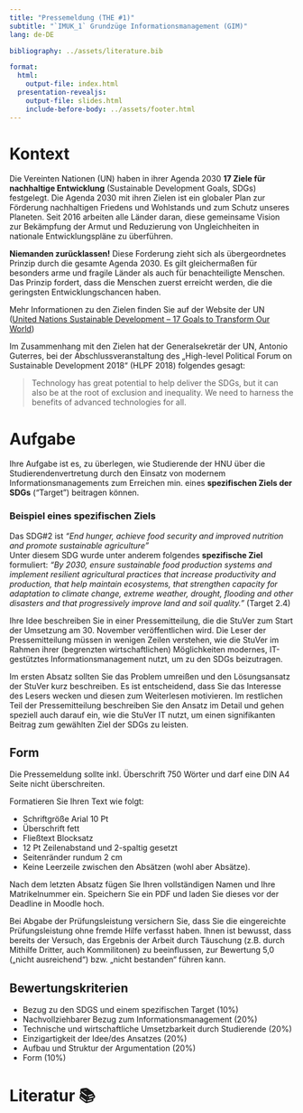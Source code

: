 ```yaml
---
title: "Pressemeldung (THE #1)"
subtitle: "`IMUK_1` Grundzüge Informationsmanagement (GIM)"
lang: de-DE

bibliography: ../assets/literature.bib

format: 
  html:
    output-file: index.html
  presentation-revealjs:
    output-file: slides.html 
    include-before-body: ../assets/footer.html
---
```


# Kontext

Die Vereinten Nationen (UN) haben in ihrer Agenda 2030 __17 Ziele für nachhaltige Entwicklung__ (Sustainable Development Goals, SDGs) festgelegt. Die Agenda 2030 mit ihren Zielen ist ein globaler Plan zur Förderung nachhaltigen Friedens und Wohlstands und zum Schutz unseres Planeten. Seit 2016 arbeiten alle Länder daran, diese gemeinsame Vision zur Bekämpfung der Armut und Reduzierung von Ungleichheiten in nationale Entwicklungspläne zu überführen. 

**Niemanden zurücklassen!** Diese Forderung zieht sich als übergeordnetes Prinzip durch die gesamte Agenda 2030. Es gilt gleichermaßen für besonders arme und fragile Länder als auch für benachteiligte Menschen. Das Prinzip fordert, dass die Menschen zuerst erreicht werden, die die geringsten Entwicklungschancen haben.

Mehr Informationen zu den Zielen finden Sie auf der Website der UN ([United Nations Sustainable Development – 17 Goals to Transform Our World](https://sdgs.un.org/goals))

Im Zusammenhang mit den Zielen hat der Generalsekretär der UN, Antonio Guterres, bei der Abschlussveranstaltung des „High-level Political Forum on Sustainable Development 2018“ (HLPF 2018) folgendes gesagt: 

> Technology has great potential to help deliver the SDGs, but it can also be at the root of exclusion and inequality. We need to harness the benefits of advanced technologies for all.

# Aufgabe

Ihre Aufgabe ist es, zu überlegen, wie Studierende der HNU über die Studierendenvertretung durch den Einsatz von modernem Informationsmanagements zum Erreichen min. eines __spezifischen Ziels der SDGs__ ("Target") beitragen können.

:::{.callout-note}
### Beispiel eines spezifischen Ziels
Das SDG#2 ist *"End hunger, achieve food security and improved nutrition and promote sustainable agriculture"*   
Unter diesem SDG wurde unter anderem folgendes __spezifische Ziel__ formuliert: *"By 2030, ensure sustainable food production systems and implement resilient agricultural practices that increase productivity and production, that help maintain ecosystems, that strengthen capacity for adaptation to climate change, extreme weather, drought, flooding and other disasters and that progressively improve land and soil quality."* (Target 2.4)
::::

Ihre Idee beschreiben Sie in einer Pressemitteilung, die die StuVer zum Start der Umsetzung am 30. November veröffentlichen wird. Die Leser der Pressemitteilung müssen in wenigen Zeilen verstehen, wie die StuVer im Rahmen ihrer (begrenzten wirtschaftlichen) Möglichkeiten modernes, IT-gestütztes Informationsmanagement nutzt, um zu den SDGs beizutragen.

Im ersten Absatz sollten Sie das Problem umreißen und den Lösungsansatz der StuVer kurz beschreiben. Es ist entscheidend, dass Sie das Interesse des Lesers wecken und diesen zum Weiterlesen motivieren. Im restlichen Teil der Pressemitteilung beschreiben Sie den Ansatz im Detail und gehen speziell auch darauf ein, wie die StuVer IT nutzt, um einen signifikanten Beitrag zum gewählten Ziel der SDGs zu leisten.

## Form
Die Pressemeldung sollte inkl. Überschrift 750 Wörter und darf eine DIN A4 Seite nicht überschreiten.

Formatieren Sie Ihren Text wie folgt: 

- Schriftgröße Arial 10 Pt
- Überschrift fett
- Fließtext Blocksatz
- 12 Pt Zeilenabstand und 2-spaltig gesetzt
- Seitenränder rundum 2 cm
- Keine Leerzeile zwischen den Absätzen (wohl aber Absätze).

Nach dem letzten Absatz fügen Sie Ihren vollständigen Namen und Ihre Matrikelnummer ein. Speichern Sie ein PDF und laden Sie dieses vor der Deadline in Moodle hoch.

Bei Abgabe der Prüfungsleistung versichern Sie, dass Sie die eingereichte Prüfungsleistung ohne fremde Hilfe verfasst haben. Ihnen ist bewusst, dass bereits der Versuch, das Ergebnis der Arbeit durch Täuschung (z.B. durch Mithilfe Dritter, auch Kommilitonen) zu beeinflussen, zur Bewertung 5,0 („nicht ausreichend“) bzw. „nicht bestanden“ führen kann.

## Bewertungskriterien

- Bezug zu den SDGS und einem spezifischen Target (10%)
-	Nachvollziehbarer Bezug zum Informationsmanagement (20%)
- Technische und wirtschaftliche Umsetzbarkeit durch Studierende (20%)
-	Einzigartigkeit der Idee/des Ansatzes (20%)
-	Aufbau und Struktur der Argumentation (20%)
-	Form (10%) 

# Literatur 📚
::: {#refs}
:::